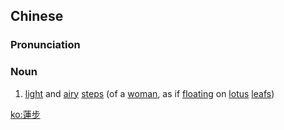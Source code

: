 {{also|莲步}}
==Chinese==
{{zh-forms|s=莲步}}

===Pronunciation===
{{zh-pron
|m=liánbù
|cat=n
}}

===Noun===
{{zh-noun}}

# {{lb|zh|archaic}} [[light]] and [[airy]] [[step]]s (of a [[woman]], as if [[floating]] on [[lotus]] [[leaf]]s)

[[ko:蓮步]]